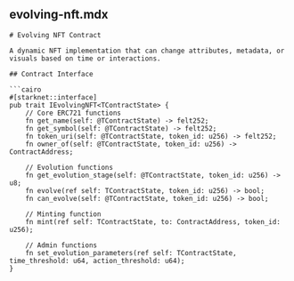 ## evolving-nft.mdx

```mdx
# Evolving NFT Contract

A dynamic NFT implementation that can change attributes, metadata, or visuals based on time or interactions.

## Contract Interface

```cairo
#[starknet::interface]
pub trait IEvolvingNFT<TContractState> {
    // Core ERC721 functions
    fn get_name(self: @TContractState) -> felt252;
    fn get_symbol(self: @TContractState) -> felt252;
    fn token_uri(self: @TContractState, token_id: u256) -> felt252;
    fn owner_of(self: @TContractState, token_id: u256) -> ContractAddress;
    
    // Evolution functions
    fn get_evolution_stage(self: @TContractState, token_id: u256) -> u8;
    fn evolve(ref self: TContractState, token_id: u256) -> bool;
    fn can_evolve(self: @TContractState, token_id: u256) -> bool;
    
    // Minting function
    fn mint(ref self: TContractState, to: ContractAddress, token_id: u256);
    
    // Admin functions
    fn set_evolution_parameters(ref self: TContractState, time_threshold: u64, action_threshold: u64);
}